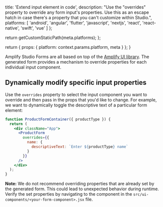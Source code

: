 
  title: 'Extend input element in code',
  description:
    "Use the \"overrides\" property to override any form input's properties. Use this as an escape hatch in case there's a property that you can't customize within Studio.",
  platforms: [
    'android',
    'angular',
    'flutter',
    'javascript',
    'nextjs',
    'react',
    'react-native',
    'swift',
    'vue'
  ]
};

  return getCustomStaticPath(meta.platforms);
};

  return {
    props: {
      platform: context.params.platform,
      meta
    }
  };
}

Amplify Studio Forms are all based on top of the [Amplify UI library](https://ui.docs.amplify.aws/). The generated form provides a mechanism to override properties for each individual input component.

## Dynamically modify specific input properties

Use the `overrides` property to select the input component you want to override and then pass in the props that you'd like to change. For example, we want to dynamically toggle the descriptive text of a particular form element:

```jsx
function ProductFormContainer({ productType }) {
  return (
    <div className="App">
      <ProductForm
        overrides={{
          name: {
            descriptiveText: `Enter ${productType} name`
          }
        }}
      />
    </div>
  );
}
```

**Note:** We do not recommend overriding properties that are already set by the generated form. This could lead to unexpected behavior during runtime. Verify the set properties by navigating to the component in the `src/ui-components/<your-form-component>.jsx` file.

